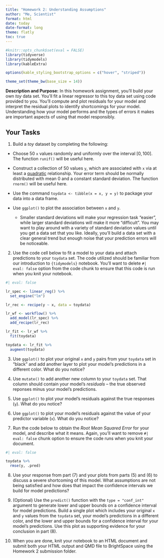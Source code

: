 ```yaml
---
title: "Homework 2: Understanding Assumptions"
author: "Me, Scientist"
format: html
date: today
date-format: long
theme: flatly
toc: true
---
```


```r
#knitr::opts_chunk$set(eval = FALSE)
library(tidyverse)
library(tidymodels)
library(kableExtra)

options(kable_styling_bootstrap_options = c("hover", "striped"))

theme_set(theme_bw(base_size = 14))
```

**Description and Purpose:** In this homework assignment, you'll build your own *toy* data set. You'll fit a linear regressor to this toy data set using code provided to you. You'll compute and plot residuals for your model and interpret the residual plots to identify shortcomings for your model. Understanding how your model performs and the types of errors it makes are important aspects of using that model responsibly.

## Your Tasks

1. Build a *toy* dataset by completing the following: 

+ Choose 50 `x` values randomly and uniformly over the interval $\left[0, 100\right]$. The function `runif()` will be useful here.
+ Construct a collection of 50 values `y`, which are associated with `x` via at least a [quadratic](https://www.itl.nist.gov/div898/handbook/eda/section3/eda33q5.htm) relationship. Your error term should be normally distributed with mean $0$ and a constant standard deviation. The function `rnorm()` will be useful here.
+ Use the command `toydata <- tibble(x = x, y = y)` to package your data into a data frame.
+ Use `ggplot()` to plot the association between `x` and `y`.

  + Smaller standard deviations will make your regression task "easier", while larger standard deviations will make it more "difficult". You may want to play around with a variety of standard deviation values until you get a data set that you like. Ideally, you'll build a data set with a clear general trend but enough noise that your prediction errors will be noticeable.

2. Use the code cell below to fit a model to your data and attach predictions to your `toydata` set. The code utilized should be familiar from our introduction to `{tidymodels}` notebook. You'll want to delete `#| eval: false` option from the code chunk to ensure that this code is run when you knit your notebook.

```r
#| eval: false

lr_spec <- linear_reg() %>%
  set_engine("lm")

lr_rec <- recipe(y ~ x, data = toydata)

lr_wf <- workflow() %>%
  add_model(lr_spec) %>%
  add_recipe(lr_rec)

lr_fit <- lr_wf %>%
  fit(toydata)

toydata <- lr_fit %>%
  augment(toydata)
```

3. Use `ggplot()` to plot your original `x` and `y` pairs from your `toydata` set in "black" and add another layer to plot your model's predictions in a different color. What do you notice?

4. Use `mutate()` to add another new column to your `toydata` set. That column should contain your model's *residuals* -- the true observed reponses minus your model's predictions.

5. Use `ggplot()` to plot your model's residuals against the true responses (`y`). What do you notice?

6. Use `ggplot()` to plot your model's residuals against the value of your predictor variable (`x`). What do you notice?

7. Run the code below to obtain the *Root Mean Squared Error* for your model, and describe what it means. Again, you'll want to remove `#| eval: false` chunk option to ensure the code runs when you knit your document.

```r
#| eval: false

toydata %>%
  rmse(y, .pred)
```

8. Use your response from part (7) and your plots from parts (5) and (6) to discuss a severe shortcoming of this model. What assumptions are not being satisfied and how does that impact the confidence intervals we build for model predictions?

9. (Optional) Use the `predict()` function with the `type = "conf_int"` argument to generate lower and upper bounds on a confidence interval for model predictions. Build a single plot which includes your original `x` and `y` values from the `toydata` set, your model's predictions in a different color, and the lower and upper bounds for a confidence interval for your model's predictions. Use this plot as supporting evidence for your conclusion in part (8).

10. When you are done, knit your notebook to an HTML document and submit both your HTML output and QMD file to BrightSpace using the Homework 2 submission folder.
